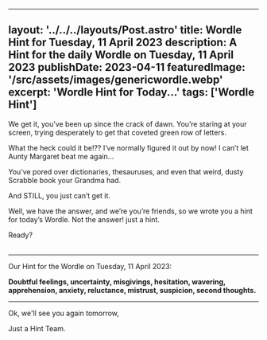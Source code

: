 ---
  layout: '../../../layouts/Post.astro'
  title: Wordle Hint for Tuesday, 11 April 2023
  description: A Hint for the daily Wordle on Tuesday, 11 April 2023
  publishDate: 2023-04-11
  featuredImage: '/src/assets/images/genericwordle.webp'
  excerpt: 'Wordle Hint for Today...'
  tags: ['Wordle Hint']
  ---

  We get it, you’ve been up since the crack of dawn. You’re staring at your screen, trying desperately to get that coveted green row of letters. 

  What the heck could it be!??
  I’ve normally figured it out by now!
  I can’t let Aunty Margaret beat me again… 

  You’ve pored over dictionaries, thesauruses, and even that weird, dusty Scrabble book your Grandma had.

  And STILL, you just can’t get it. 

  Well, we have the answer, and we’re you’re friends, so we wrote you a hint for today’s Wordle.
  Not the answer! just a hint. 

  Ready?<br /><br />

  ----

  Our Hint for the Wordle on Tuesday, 11 April 2023:

  **Doubtful feelings, uncertainty, misgivings, hesitation, wavering, apprehension, anxiety, reluctance, mistrust, suspicion, second thoughts.**

  ----

  Ok, we'll see you again tomorrow, 

  Just a Hint Team.
  